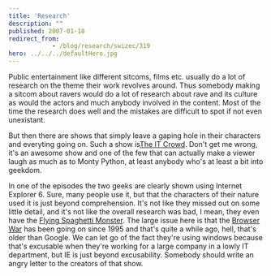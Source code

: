 ```yaml
---
title: 'Research'
description: ""
published: 2007-01-18
redirect_from: 
            - /blog/research/swizec/319
hero: ../../../defaultHero.jpg
---
```

Public entertainment like different sitcoms, films etc. usually do a lot of research on the theme their work revolves around. Thus somebody making a sitcom about ravers would do a lot of research about rave and its culture as would the actors and much anybody involved in the content. Most of the time the research does well and the mistakes are difficult to spot if not even unexistant.

But then there are shows that simply leave a gaping hole in their characters and everyting going on. Such a show is[The IT Crowd](http://en.wikipedia.org/wiki/It_crowd). Don&#x27;t get me wrong, it&#x27;s an awesome show and one of the few that can actually make a viewer laugh as much as to Monty Python, at least anybody who&#x27;s at least a bit into geekdom.

In one of the episodes the two geeks are clearly shown using Internet Explorer 6. Sure, many people use it, but that the characters of their nature used it is just beyond comprehension. It&#x27;s not like they missed out on some little detail, and it&#x27;s not like the overall research was bad, I mean, they even have the [Flying Spaghetti Monster](http://en.wikipedia.org/wiki/Flying_spaghetti_monster). The large issue here is that the [Browser War](http://en.wikipedia.org/wiki/Browser_war) has been going on since 1995 and that&#x27;s quite a while ago, hell, that&#x27;s older than Google. We can let go of the fact they&#x27;re using windows because that&#x27;s excusable when they&#x27;re working for a large company in a lowly IT department, but IE is just beyond excusability. Somebody should write an angry letter to the creators of that show.
